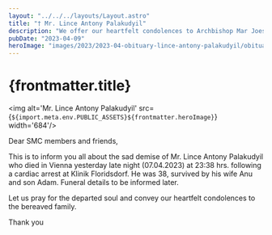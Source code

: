 ```yaml
---
layout: "../../../layouts/Layout.astro"
title: "† Mr. Lince Antony Palakudyil"
description: "We offer our heartfelt condolences to Archbishop Mar Joesph Powathil"
pubDate: "2023-04-09"
heroImage: "images/2023/2023-04-obituary-lince-antony-palakudyil/obituary-lince-antony-palakudyil.png"
---
```

# {frontmatter.title}

<img alt='Mr. Lince Antony Palakudyil' src={`${import.meta.env.PUBLIC_ASSETS}${frontmatter.heroImage}`} width='684'/>

<section>
Dear SMC members and friends,
  
This is to inform you all about the sad demise of Mr. Lince Antony Palakudyil who died in Vienna yesterday late night (07.04.2023) at 23:38 hrs. following a cardiac arrest at Klinik Floridsdorf.  He was 38, survived by his wife Anu and son Adam.  Funeral details to be informed later.

Let us pray for the departed soul and convey our heartfelt condolences to the bereaved family.

Thank you
</section>
